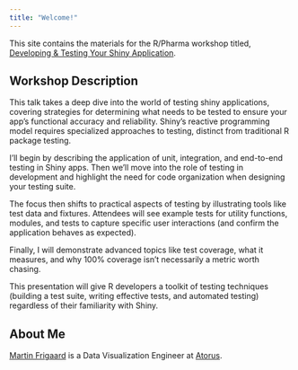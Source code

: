 ```yaml
---
title: "Welcome!"
---
```




This site contains the materials for the R/Pharma workshop titled, [Developing & Testing Your Shiny Application](https://www.eventbrite.com/e/developing-testing-your-shiny-application-tickets-728472048507).



## Workshop Description 

This talk takes a deep dive into the world of testing shiny applications, covering strategies for determining what needs to be tested to ensure your app's functional accuracy and reliability. Shiny's reactive programming model requires specialized approaches to testing, distinct from traditional R package testing.

I'll begin by describing the application of unit, integration, and end-to-end testing in Shiny apps. Then we'll move into the role of testing in development and highlight the need for code organization when designing your testing suite.

The focus then shifts to practical aspects of testing by illustrating tools like test data and fixtures. Attendees will see example tests for utility functions, modules, and tests to capture specific user interactions (and confirm the application behaves as expected).

Finally, I will demonstrate advanced topics like test coverage, what it measures, and why 100% coverage isn't necessarily a metric worth chasing.

This presentation will give R developers a toolkit of testing techniques (building a test suite, writing effective tests, and automated testing) regardless of their familiarity with Shiny.

## About Me

[Martin Frigaard](https://www.martinfrigaard.io/) is a Data Visualization Engineer at [Atorus](https://www.atorusresearch.com/).
